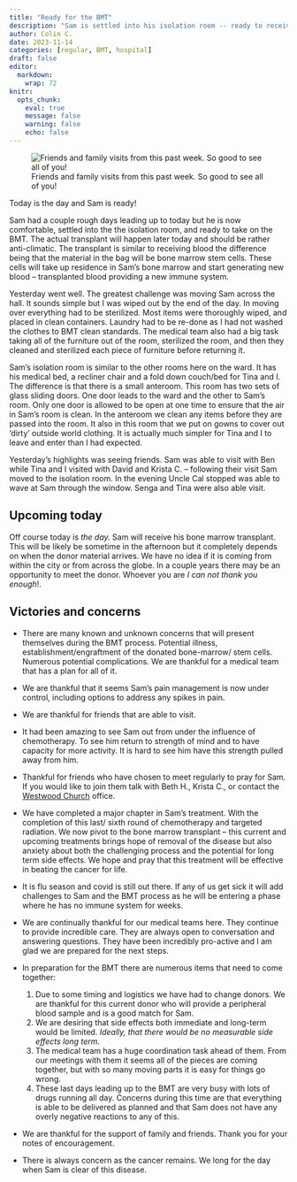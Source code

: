 ```yaml
---
title: "Ready for the BMT"
description: "Sam is settled into his isolation room -- ready to receive the bmt transplant."
author: Colin C.
date: 2023-11-14
categories: [regular, BMT, hospital]
draft: false
editor: 
  markdown: 
    wrap: 72
knitr: 
  opts_chunk: 
    eval: true
    message: false
    warning: false
    echo: false
---
```


![Friends and family visits from this past week. So good to see all of you!](https://samsstory.s3.ca-central-1.amazonaws.com/2023-11-14_friends-this-week.jpg)

Today is the day and Sam is ready!

Sam had a couple rough days leading up to today but he is now
comfortable, settled into the the isolation room, and ready to take on
the BMT. The actual transplant will happen later today and 
should be rather anti-climatic.  The transplant is similar to receiving blood
the difference being that the material in the bag
will be bone marrow stem cells. These cells will take up residence in
Sam's bone marrow and start generating new blood – transplanted blood providing a new immune system.

Yesterday went well. The greatest challenge was moving Sam across the
hall. It sounds simple but I was wiped out by the end of the day. In moving over everything had to be sterilized.
Most items were thoroughly wiped, and placed in clean containers.
Laundry had to be re-done as I had not washed the clothes to BMT clean
standards. The medical team also had a big task taking all of the furniture out of the
room, sterilized the room, and then they cleaned and sterilized each piece of
furniture before returning it.

Sam's isolation room is similar to the other rooms here on the ward. It
has his medical bed, a recliner chair and a fold down couch/bed for Tina
and I. The difference is that there is a small anteroom. This room has
two sets of glass sliding doors. One door leads to the ward and the
other to Sam's room. Only one door is allowed to be open at one time to
ensure that the air in Sam's room is clean. In the anteroom we clean any
items before they are passed into the room. It also in this room that we
put on gowns to cover out 'dirty' outside world clothing.  It is actually much simpler for 
Tina and I to leave and enter
than I had expected.

Yesterday's highlights was seeing friends. Sam was able to visit with Ben while Tina
and I visited with David and Krista C. – following their visit Sam moved
to the isolation room. In the evening Uncle Cal stopped was able to wave
at Sam through the window. Senga and Tina were also able visit.

## Upcoming today

Off course today is *the day.* Sam will receive his bone marrow
transplant. This will be likely be sometime in the afternoon but it
completely depends on when the donor material arrives. We have no idea
if it is coming from within the city or from across the globe. In a
couple years there may be an opportunity to meet the donor. Whoever you
are *I can not thank you enough*!.


## Victories and concerns

-   There are many known and unknown concerns that will present
    themselves during the BMT process. Potential illness,
    establishment/engraftment of the donated bone-marrow/ stem cells.
    Numerous potential complications. We are thankful for a medical team
    that has a plan for all of it.

-   We are thankful that it seems Sam's pain management is now under
    control, including options to address any spikes in pain.

-   We are thankful for friends that are able to visit.

-   It had been amazing to see Sam out from under the influence of
    chemotherapy. To see him return to strength of mind and to have
    capacity for more activity. It is hard to see him have this strength
    pulled away from him.

-   Thankful for friends who have chosen to meet regularly to pray for
    Sam. If you would like to join them talk with Beth H., Krista C., or
    contact the [Westwood Church](https://westwoodchurch.bc.ca) office.

-   We have completed a major chapter in Sam's treatment. With the
    completion of this last/ sixth round of chemotherapy and targeted
    radiation. We now pivot to the bone marrow transplant -- this
    current and upcoming treatments brings hope of removal of the
    disease but also anxiety about both the challenging process and the
    potential for long term side effects. We hope and pray that this
    treatment will be effective in beating the cancer for life.

-   It is flu season and covid is still out there. If any of us get sick
    it will add challenges to Sam and the BMT process as he will be
    entering a phase where he has no immune system for weeks.

-   We are continually thankful for our medical teams here. They
    continue to provide incredible care. They are always open to
    conversation and answering questions. They have been incredibly
    pro-active and I am glad we are prepared for the next steps.

-   In preparation for the BMT there are numerous items that need to
    come together:

    1.  Due to some timing and logistics we have had to change donors.
        We are thankful for this current donor who will provide a
        peripheral blood sample and is a good match for Sam.
    2.  We are desiring that side effects both immediate and long-term
        would be limited. *Ideally, that there would be no measurable
        side effects long term*.
    3.  The medical team has a huge coordination task ahead of them.
        From our meetings with them it seems all of the pieces are
        coming together, but with so many moving parts it is easy for
        things go wrong.
    4.  These last days leading up to the BMT are very busy with lots of
        drugs running all day. Concerns during this time are that
        everything is able to be delivered as planned and that Sam does
        not have any overly negative reactions to any of this.

-   We are thankful for the support of family and friends. Thank you for
    your notes of encouragement.

-   There is always concern as the cancer remains. We long for the day
    when Sam is clear of this disease.